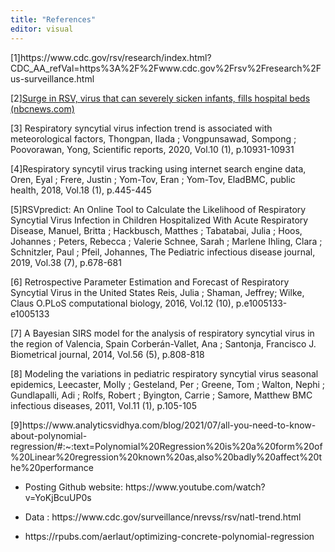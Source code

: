```yaml
---
title: "References"
editor: visual
---
```


\[1\]https://www.cdc.gov/rsv/research/index.html?CDC_AA_refVal=https%3A%2F%2Fwww.cdc.gov%2Frsv%2Fresearch%2Fus-surveillance.html

\[2\][Surge in RSV, virus that can severely sicken infants, fills hospital beds (nbcnews.com)](https://www.nbcnews.com/health/health-news/surge-rsv-virus-fills-hospitals-can-severely-sicken-babies-rcna52082)

\[3\] Respiratory syncytial virus infection trend is associated with meteorological factors, Thongpan, Ilada ; Vongpunsawad, Sompong ; Poovorawan, Yong, Scientific reports, 2020, Vol.10 (1), p.10931-10931

\[4\]Respiratory syncytil virus tracking using internet search engine data, Oren, Eyal ; Frere, Justin ; Yom-Tov, Eran ; Yom-Tov, EladBMC, public health, 2018, Vol.18 (1), p.445-445

\[5\]RSVpredict: An Online Tool to Calculate the Likelihood of Respiratory Syncytial Virus Infection in Children Hospitalized With Acute Respiratory Disease, Manuel, Britta ; Hackbusch, Matthes ; Tabatabai, Julia ; Hoos, Johannes ; Peters, Rebecca ; Valerie Schnee, Sarah ; Marlene Ihling, Clara ; Schnitzler, Paul ; Pfeil, Johannes, The Pediatric infectious disease journal, 2019, Vol.38 (7), p.678-681

\[6\] Retrospective Parameter Estimation and Forecast of Respiratory Syncytial Virus in the United States Reis, Julia ; Shaman, Jeffrey; Wilke, Claus O.PLoS computational biology, 2016, Vol.12 (10), p.e1005133-e1005133

\[7\] A Bayesian SIRS model for the analysis of respiratory syncytial virus in the region of Valencia, Spain Corberán-Vallet, Ana ; Santonja, Francisco J. Biometrical journal, 2014, Vol.56 (5), p.808-818

\[8\] Modeling the variations in pediatric respiratory syncytial virus seasonal epidemics, Leecaster, Molly ; Gesteland, Per ; Greene, Tom ; Walton, Nephi ; Gundlapalli, Adi ; Rolfs, Robert ; Byington, Carrie ; Samore, Matthew BMC infectious diseases, 2011, Vol.11 (1), p.105-105

\[9\]https://www.analyticsvidhya.com/blog/2021/07/all-you-need-to-know-about-polynomial-regression/#:\~:text=Polynomial%20Regression%20is%20a%20form%20of%20Linear%20regression%20known%20as,also%20badly%20affect%20the%20performance

-   Posting Github website: https://www.youtube.com/watch?v=YoKjBcuUP0s

-   Data : https://www.cdc.gov/surveillance/nrevss/rsv/natl-trend.html

-   https://rpubs.com/aerlaut/optimizing-concrete-polynomial-regression
